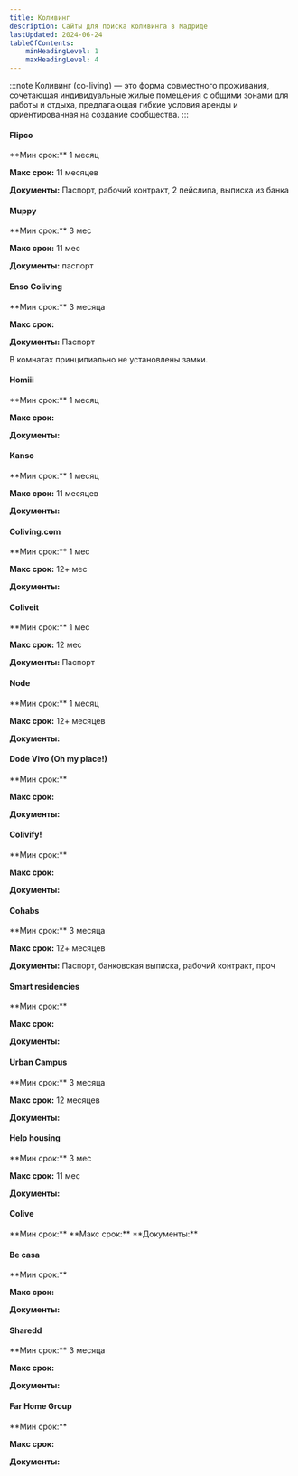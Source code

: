 ```yaml
---
title: Коливинг
description: Сайты для поиска коливинга в Мадриде
lastUpdated: 2024-06-24
tableOfContents:
    minHeadingLevel: 1
    maxHeadingLevel: 4
---
```



:::note
Коливинг (co-living) — это форма совместного проживания, сочетающая индивидуальные жилые помещения с общими зонами для работы и отдыха, предлагающая гибкие условия аренды и ориентированная на создание сообщества.
:::

#### Flipco
<Badge text="Коливинг" variant="note" size="small" />
<Badge text="Квартира" variant="success" size="small" />
**Мин срок:** 1 месяц

**Макс срок:** 11 месяцев

**Документы:** Паспорт, рабочий контракт, 2 пейслипа, выписка из банка

<LinkCard title="Flipco" description="Коливинг и коворкинг в Тетуане" href="https://flipcoliving.com/" target="_blank"  />


#### Muppy
<Badge text="Коливинг" variant="note" size="small" />
**Мин срок:** 3 мес

**Макс срок:** 11 мес

**Документы:** паспорт

<LinkCard title="Muppy" description="Коливинг с уборкой и групповыми мероприятиями" href="https://www.muppy.com/en?city=all" target="_blank"  />


#### Enso Coliving
<Badge text="Коливинг" variant="note" size="small" />
**Мин срок:** 3 месяца

**Макс срок:**

**Документы:** Паспорт

<Aside type="caution" title="Note">В комнатах принципиально не установлены замки.</Aside>
<LinkCard title="Enso Coliving" description="Коливинг" href="https://ensocoliving.com/" target="_blank"  />


#### Homiii
<Badge text="Коливинг" variant="note" size="small" />
**Мин срок:** 1 месяц

**Макс срок:**

**Документы:**

<LinkCard title="Homiii" description="Коливинг для молодых профессионалов 18-33 лет" href="https://homiii.com/" target="_blank"  />


#### Kanso
<Badge text="Коливинг" variant="note" size="small" />
**Мин срок:** 1 месяц

**Макс срок:** 11 месяцев

**Документы:**

<LinkCard title="Kanso coliving" description="Коливинг, комнаты, мероприятия" href="https://kansocoliving.com/" target="_blank"  />


#### Coliving.com
<Badge text="Коливинг" variant="note" size="small" />
**Мин срок:** 1 мес

**Макс срок:** 12+ мес

**Документы:**

<LinkCard title="Coliving.com" description="Коливинг и комьюнити" href="https://coliving.com/" target="_blank"  />

#### Coliveit
<Badge text="Коливинг" variant="note" size="small" />
**Мин срок:** 1 мес

**Макс срок:** 12 мес

**Документы:** Паспорт
<LinkCard title="Coliveit" description="Коливинг и комьюнити" href="https://www.coliveit.com/en/" target="_blank"  />


#### Node
<Badge text="Коливинг" variant="note" size="small" />
<Badge text="Pet-friendly" variant="caution" size="small" />
**Мин срок:** 1 месяц

**Макс срок:** 12+ месяцев

**Документы:**
<LinkCard title="Node" description="" href="https://node-living.com/es/coliving/madrid/" target="_blank"  />

#### Dode Vivo (Oh my place!)
<Badge text="Коливинг" variant="note" size="small" />
<Badge text="Квартира" variant="success" size="small" />
**Мин срок:**

**Макс срок:**

**Документы:**
<LinkCard title="Dode Vivo" description="Коливинг" href="https://www.dovevivo.com/en/" target="_blank"  />

#### Colivify!
<Badge text="Коливинг" variant="note" size="small" />
**Мин срок:**

**Макс срок:**

**Документы:**
<LinkCard title="Colivify!" description="Лухари коливинг для студентов 18-27 лет" href="https://www.colivify.com/" target="_blank"  />


#### Cohabs
<Badge text="Коливинг" variant="note" size="small" />
**Мин срок:** 3 месяца

**Макс срок:** 12+ месяцев

**Документы:** Паспорт, банковская выписка, рабочий контракт, проч
<LinkCard title="Cohabs" description="Коливинг и комьюнити" href="https://cohabs.com/cities/madrid" target="_blank"  />


#### Smart residencies
<Badge text="Коливинг" variant="note" size="small" />
**Мин срок:**

**Макс срок:**

**Документы:**
<LinkCard title="Smart residencies" description="Студенческая резиденция" href="https://smartresidences.es/coliving-madrid/" target="_blank"  />


#### Urban Campus
<Badge text="Коливинг" variant="note" size="small" />
<Badge text="Квартира" variant="success" size="small" />
<Badge text="Комната" variant="tip" size="small" />
**Мин срок:** 3 месяца

**Макс срок:** 12 месяцев

**Документы:**
<LinkCard title="Urban Campus" description="Коливинг+коворкинг+комьюнити+бассейн. Студентов не берут, несмотря на название."
    href="https://urbancampus.com/es/coliving-spaces/mellado-madrid-coliving/" target="_blank"  />


#### Help housing
<Badge text="Коливинг" variant="note" size="small" />
<Badge text="Квартира" variant="success" size="small" />
<Badge text="Комната" variant="tip" size="small" />
**Мин срок:** 3 мес

**Макс срок:** 11 мес

**Документы:**
<LinkCard title="Help housing" description="Комнаты, квартиры, коливинг" href="https://helphousing.com/" target="_blank"  />

#### Colive
<Badge text="Комната" variant="tip" size="small" />
<LinkCard title="Colive" description="Комнаты для студентов и молодых профессионалов от 18 до 35 лет" href="https://colive.es/" target="_blank"  />
**Мин срок:**
**Макс срок:**
**Документы:**


#### Be casa
<Badge text="Коливинг" variant="note" size="small" />
<Badge text="Квартира" variant="success" size="small" />
<Badge text="Pet-friendly" variant="caution" size="small" />
**Мин срок:**

**Макс срок:**

**Документы:**
<LinkCard title="Be casa" description="Апартаменты с бассейнами в Подмадридье" href="https://www.becasaapartments.com/es/inicio" target="_blank"  />


#### Sharedd
<Badge text="Комната" variant="tip" size="small" />
**Мин срок:** 3 месяца

**Макс срок:**

**Документы:**
<LinkCard title="Sharedd" description="" href="https://sharedd.co/madrid-coliving-accommodation/" target="_blank"  />


#### Far Home Group
<Badge text="Комната" variant="tip" size="small" />
<Badge text="Коливинг" variant="note" size="small" />
<Badge text="Краткосрочная аренда" variant="caution" size="small" />
**Мин срок:**

**Макс срок:**

**Документы:**
<LinkCard title="Far Home Group" description="Хостелы, апартаменты, коливинги, коворкинги" href="https://farhomehostels.com/" target="_blank"  />

